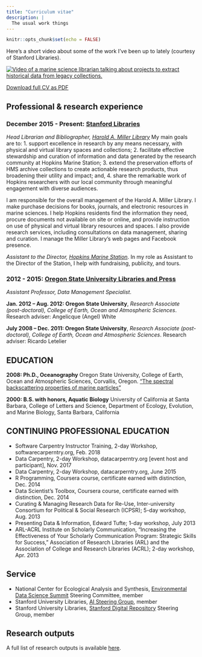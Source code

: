 ```yaml
---
title: "Curriculum vitae"
description: |
  The usual work things 
---
```


```r
knitr::opts_chunk$set(echo = FALSE)
```
Here's a short video about some of the work I've been up to lately (courtesy of Stanford Libraries). 

[![Video of a marine science librarian talking about projects to extract historical data from legacy collections.](http://img.youtube.com/vi/HcM5VfZlKcc/0.jpg)](http://www.youtube.com/watch?v=HcM5VfZlKcc "Unlocking Research Data, Miller Library, Stanford University")

[Download full CV as PDF](https://amandawhitmire.github.io/files/cv.pdf)

## Professional & research experience 

### December 2015 - Present: [Stanford Libraries](https://library.stanford.edu/)

_Head Librarian and Bibliographer, [Harold A. Miller Library](https://library.stanford.edu/hopkins)_
My main goals are to:
1. support excellence in research by any means necessary, with physical and virtual library spaces and collections;
2. facilitate effective stewardship and curation of information and data generated by the research community at Hopkins Marine Station;
3. extend the preservation efforts of HMS archive collections to create actionable research products, thus broadening their utility and impact; and,
4. share the remarkable work of Hopkins researchers with our local community through meaningful engagement with diverse audiences.

I am responsible for the overall management of the Harold A. Miller Library. I make purchase decisions for books, journals, and electronic resources in marine sciences. I help Hopkins residents find the information they need, procure documents not available on site or online, and provide instruction on use of physical and virtual library resources and spaces. I also provide research services, including consultations on data management, sharing and curation. I manage the Miller Library's web pages and Facebook presence.

_Assistant to the Director, [Hopkins Marine Station](https://hopkinsmarinestation.stanford.edu/)_. In my role as Assistant to the Director of the Station, I help with fundraising, publicity, and tours. 

### 2012 - 2015: [Oregon State University Libraries and Press](https://library.oregonstate.edu/)
_Assistant Professor, Data Management Specialist_. 

**Jan. 2012 – Aug. 2012: Oregon State University**, _Research Associate (post-doctoral), College of Earth, Ocean and Atmospheric Sciences_.  Research adviser: Angelicque (Angel) White

**July 2008 – Dec. 2011: Oregon State University**, _Research Associate (post-doctoral), College of Earth, Ocean and Atmospheric Sciences_.  Research adviser: Ricardo Letelier

## EDUCATION

**2008: Ph.D., Oceanography** Oregon State University, College of Earth, Ocean and Atmospheric Sciences, Corvallis, Oregon. [“The spectral backscattering properties of marine particles”](http://hdl.handle.net/1957/9088)

**2000: B.S. with honors, Aquatic Biology** University of California at Santa Barbara, College of Letters and Science, Department of Ecology, Evolution, and Marine Biology, Santa Barbara, California


## CONTINUING PROFESSIONAL EDUCATION
 - Software Carpentry Instructor Training, 2-day Workshop, softwarecarperntry.org, Feb. 2018
 - Data Carpentry, 2-day Workshop, datacarperntry.org [event host and participant], Nov. 2017
 - Data Carpentry, 2-day Workshop, datacarperntry.org, June 2015
 - R Programming, Coursera course, certificate earned with distinction, Dec. 2014
 - Data Scientist's Toolbox, Coursera course, certificate earned with distinction, Dec. 2014
 - Curating & Managing Research Data for Re-Use, Inter-university Consortium for Political & Social Research (ICPSR); 5-day workshop, Aug. 2013
 - Presenting Data & Information, Edward Tufte; 1-day workshop, July 2013
 - ARL-ACRL Institute on Scholarly Communication, “Increasing the Effectiveness of Your Scholarly Communication Program: Strategic Skills for Success,” Association of Research Libraries (ARL) and the Association of College and Research Libraries (ACRL); 2-day workshop, Apr. 2013


## Service
- National Center for Ecological Analysis and Synthesis, [Environmental Data Science Summit](https://eds-summit.github.io/) Steering Committee, member 
- Stanford University Libraries, [AI Steering Group](https://sul-dlss-labs.github.io/ai-projects/intro.html), member
- Stanford University Libraries, [Stanford Digital Repository](https://sdr.stanford.edu/) Steering Group, member


## Research outputs

A full list of research outputs is available [here](https://amandawhitmire.github.io/products/).
